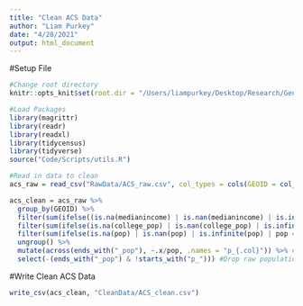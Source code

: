 ```yaml
---
title: "Clean ACS Data"
author: "Liam Purkey"
date: "4/28/2021"
output: html_document
---
```


#Setup File

```r
#Change root directory
knitr::opts_knit$set(root.dir = "/Users/liampurkey/Desktop/Research/Gentrification")
```

```r
#Load Packages
library(magrittr)
library(readr)
library(readxl)
library(tidycensus)
library(tidyverse)
source("Code/Scripts/utils.R")
```

```r
#Read in data to clean
acs_raw = read_csv("RawData/ACS_raw.csv", col_types = cols(GEOID = col_character())) 
```

```r
acs_clean = acs_raw %>%
  group_by(GEOID) %>%
  filter(sum(ifelse((is.na(medianincome) | is.nan(medianincome) | is.infinite(medianincome))  & year == 2011, 1, 0)) == 0) %>% #Drop observations with missing median income data in 2011
  filter(sum(ifelse(is.na(college_pop) | is.nan(college_pop) | is.infinite(college_pop), 1, 0)) == 0) %>% #Drop observations with missing college data in 2011 or 2018
  filter(sum(ifelse(is.na(pop) | is.nan(pop) | is.infinite(pop) | pop == 0, 1, 0)) == 0) %>% #Drop observations with missing population data in 2011 or 2018
  ungroup() %>%
  mutate(across(ends_with("_pop"), ~.x/pop, .names = "p_{.col}")) %>% #Transform data to shares of population 
  select(-(ends_with("_pop") & !starts_with("p_"))) #Drop raw population counts
```

#Write Clean ACS Data

```r
write_csv(acs_clean, "CleanData/ACS_clean.csv")
```





